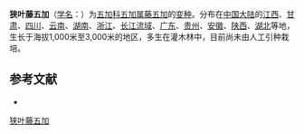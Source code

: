 {{Infraspeciesbox
| name = 狭叶藤五加
| status = 
| status_system = 
| image = 
| species link = 藤五加
| genus = Eleutherococcus
| species = leucorrhizus
| varietas = scaberulus
| authority = 
}}

'''狭叶藤五加'''（[[学名|学名]]：{{lang|la|''Eleutherococcus leucorrhizus'' var. ''scaberulus''}}）为[[五加科|五加科]][[五加属|五加属]][[藤五加|藤五加]]的[[变种|变种]]。分布在[[中国大陆|中国大陆]]的[[江西|江西]]、[[甘肃|甘肃]]、[[四川|四川]]、[[云南|云南]]、[[湖南|湖南]]、[[浙江|浙江]]、[[长江流域|长江流域]]、[[广东|广东]]、[[贵州|贵州]]、[[安徽|安徽]]、[[陕西|陕西]]、[[湖北|湖北]]等地，生长于海拔1,000米至3,000米的地区，多生在灌木林中，目前尚未由人工引种栽培。

== 参考文献 ==
<div class="references-small">
* {{cite web| url =http://www.bioinfo.cn/db05/KmzwSpecies.php?action=view&id=29672| title =狭叶藤五加（变种）| work =《中国高等植物数据库全库》| publisher =中国科学院微生物研究所| author =昆明植物研究所| accessdate =2009-02-26| deadurl =yes| archiveurl =https://web.archive.org/web/20160305063138/http://www.bioinfo.cn/db05/KmzwSpecies.php?action=view&id=29672| archivedate =2016-03-05}}
</div>
{{Taxonbar|from=Q18231958}}

[[Category:五加属|狭叶藤五加]]


{{Apiales-stub}}